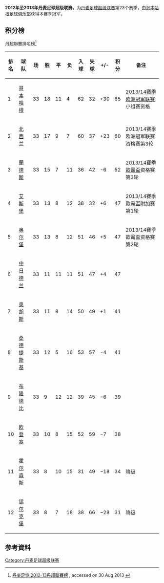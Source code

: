{{noteTA
|G1=uefa
}}

'''2012年至2013年丹麦足球超级联赛'''，为[[丹麦足球超级联赛|丹麦足球超级联赛]]第23个赛季，由[[哥本哈根足球俱乐部|哥本哈根足球俱乐部]]获得本赛季冠军。

== 积分榜 ==
丹超聯賽排名榜<ref>[http://www.dbu.dk/turneringer_og_resultater/resultatsoegning/position.aspx?poolid=148840 丹麥足協 2012-13丹超聯賽榜] {{Wayback|url=http://www.dbu.dk/turneringer_og_resultater/resultatsoegning/position.aspx?poolid=148840 |date=20150406113557 }}, accessed on 30 Aug 2013 {{da}}</ref>
{| class="wikitable sortable" style="text-align: center; width: 85%; font-size: 90%"
! style="width: 3%" | 排名
! style="width: 12%"| 球队
! style="width: 5%" | 场
! style="width: 5%" | 胜
! style="width: 5%" | 平
! style="width: 5%" | 负
! style="width: 5%" | 入球
! style="width: 5%" | 失球
! style="width: 5%" | +/-
! style="width: 5%" | 积分
! style="width: 30%"| 备注
|-bgcolor=#D0FFC0
|1||align="left"|[[哥本哈根足球俱乐部|哥本哈根]]||33||18||11||4||62||32||+30||65||align="left"|[[2013/14赛季欧洲冠军联赛|2013/14赛季欧洲冠军联赛]]小组赛资格
|-bgcolor=#C0E0B0
|2||align="left"|[[北西兰足球俱乐部|北西兰]]||33||17||9||7||60||37||+23||60||align="left"|2013/14赛季欧洲冠军联赛资格赛第3轮
|-bgcolor=#BBEBFF
|3||align="left"|[[兰讷斯足球俱乐部|蘭德斯]]||33||15||7||11||36||42||-6||52||align="left"|[[2013–14賽季歐霸盃|2013/14賽季歐霸盃]]资格赛第3轮
|-bgcolor=#97DEFF
|4||align="left"|[[埃斯比约联合足球俱乐部|艾斯堡]]||33||13||8||12||38||32||+6||47||align="left"|2013/14賽季歐霸盃附加赛第1轮
|-bgcolor=#CCF3FF
|5||align="left"|[[奥尔堡足球俱乐部|奥尔堡]]||33||13||8||12||51||46||+5||47||align="left"|2013/14賽季歐霸盃资格赛第2轮
|-
|6||align="left"|[[中日德兰足球俱乐部|中日德兰]]||33||11||11||11||51||47||+4||47||
|-
|7||align="left"|[[奥胡斯体操协会俱乐部|奥胡斯]]||33||11||8||14||50||49||+1||41||
|-
|8||align="left"|[[桑德捷斯基足球俱乐部|桑德捷斯基]]||33||12||5||16||53||57||-4||41||
|-
|9||align="left"|[[布隆德比足球俱乐部|布隆德比]]||33||9||12||12||39||45||−6||39||
|-
|10||align="left"|[[欧登塞足球俱乐部|欧登塞]]||33||10||8||15||52||59||−7||38||
|-bgcolor=#FFCCCC
|11||align="left"|[[霍尔森斯联合俱乐部|霍尔森斯]]||33||8||10||15||31||49||−18||34||align="left"|降级
|-bgcolor=#FFCCCC
|12||align="left"|[[锡尔克堡IF|锡尔克堡]]||33||8||7||18||38||66||−28||31||align="left"|降级
|}

== 参考資料 ==
{{reflist}}

{{丹超赛季}}
[[Category:丹麦足球超级联赛|Category:丹麦足球超级联赛]]